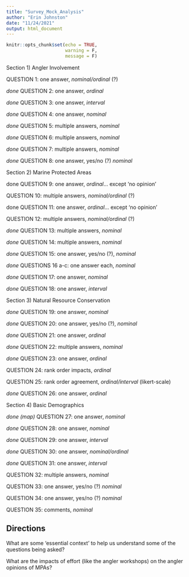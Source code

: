```yaml
---
title: "Survey_Mock_Analysis"
author: "Erin Johnston"
date: "11/24/2021"
output: html_document
---
```


```r

knitr::opts_chunk$set(echo = TRUE,
                      warning = F,
                      message = F)

```

Section 1) Angler Involvement

QUESTION 1: one answer, *nominal/ordinal* (?)

*done* QUESTION 2: one answer, *ordinal*

*done* QUESTION 3: one answer, *interval*

*done* QUESTION 4: one answer, *nominal*

*done* QUESTION 5: multiple answers, *nominal*

*done* QUESTION 6: multiple answers, *nominal*

*done* QUESTION 7: multiple answers, *nominal*

*done* QUESTION 8: one answer, yes/no (?) *nominal*


Section 2) Marine Protected Areas

done QUESTION 9: one answer, *ordinal*... except 'no opinion'

QUESTION 10: multiple answers, *nominal/ordinal* (?)

done QUESTION 11: one answer, *ordinal*... except 'no opinion'

QUESTION 12: multiple answers, *nominal/ordinal* (?)

*done* QUESTION 13: multiple answers, *nominal*

*done* QUESTION 14: multiple answers, *nominal*

*done* QUESTION 15: one answer, yes/no (?), *nominal*

*done* QUESTIONS 16 a-c: one answer each, *nominal*

*done* QUESTION 17: one answer, *nominal*

*done* QUESTION 18: one answer, *interval*


Section 3) Natural Resource Conservation

*done* QUESTION 19: one answer, *nominal*

*done* QUESTION 20: one answer, yes/no (?), *nominal*

*done* QUESTION 21: one answer, *ordinal*

*done* QUESTION 22: multiple answers, *nominal*

*done* QUESTION 23: one answer, *ordinal*

QUESTION 24: rank order impacts, *ordinal*

QUESTION 25: rank order agreement, *ordinal/interval* (likert-scale)

*done* QUESTION 26: one answer, *ordinal*


Section 4) Basic Demographics

*done (map)* QUESTION 27: one answer, *nominal*

*done* QUESTION 28: one answer, *nominal*

*done* QUESTION 29: one answer, *interval*

*done* QUESTION 30: one answer, *nominal/ordinal*

*done* QUESTION 31: one answer, *interval*

QUESTION 32: multiple answers, *nominal*

QUESTION 33: one answer, yes/no (?) *nominal*

QUESTION 34: one answer, yes/no (?) *nominal*

QUESTION 35: comments, *nominal*


## Directions

What are some 'essential context' to help us understand some of the questions being asked?

What are the impacts of effort (like the angler workshops) on the angler opinions of MPAs?